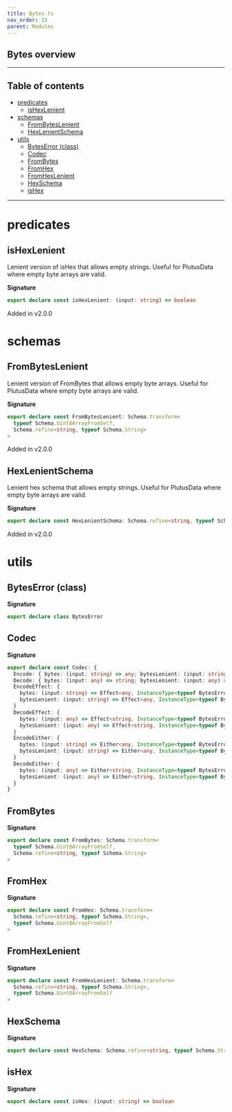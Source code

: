```yaml
---
title: Bytes.ts
nav_order: 15
parent: Modules
---
```


## Bytes overview

---

<h2 className="text-delta">Table of contents</h2>

- [predicates](#predicates)
  - [isHexLenient](#ishexlenient)
- [schemas](#schemas)
  - [FromBytesLenient](#frombyteslenient)
  - [HexLenientSchema](#hexlenientschema)
- [utils](#utils)
  - [BytesError (class)](#byteserror-class)
  - [Codec](#codec)
  - [FromBytes](#frombytes)
  - [FromHex](#fromhex)
  - [FromHexLenient](#fromhexlenient)
  - [HexSchema](#hexschema)
  - [isHex](#ishex)

---

# predicates

## isHexLenient

Lenient version of isHex that allows empty strings.
Useful for PlutusData where empty byte arrays are valid.

**Signature**

```ts
export declare const isHexLenient: (input: string) => boolean
```

Added in v2.0.0

# schemas

## FromBytesLenient

Lenient version of FromBytes that allows empty byte arrays.
Useful for PlutusData where empty byte arrays are valid.

**Signature**

```ts
export declare const FromBytesLenient: Schema.transform<
  typeof Schema.Uint8ArrayFromSelf,
  Schema.refine<string, typeof Schema.String>
>
```

Added in v2.0.0

## HexLenientSchema

Lenient hex schema that allows empty strings.
Useful for PlutusData where empty byte arrays are valid.

**Signature**

```ts
export declare const HexLenientSchema: Schema.refine<string, typeof Schema.String>
```

Added in v2.0.0

# utils

## BytesError (class)

**Signature**

```ts
export declare class BytesError
```

## Codec

**Signature**

```ts
export declare const Codec: {
  Encode: { bytes: (input: string) => any; bytesLenient: (input: string) => any }
  Decode: { bytes: (input: any) => string; bytesLenient: (input: any) => string }
  EncodeEffect: {
    bytes: (input: string) => Effect<any, InstanceType<typeof BytesError>>
    bytesLenient: (input: string) => Effect<any, InstanceType<typeof BytesError>>
  }
  DecodeEffect: {
    bytes: (input: any) => Effect<string, InstanceType<typeof BytesError>>
    bytesLenient: (input: any) => Effect<string, InstanceType<typeof BytesError>>
  }
  EncodeEither: {
    bytes: (input: string) => Either<any, InstanceType<typeof BytesError>>
    bytesLenient: (input: string) => Either<any, InstanceType<typeof BytesError>>
  }
  DecodeEither: {
    bytes: (input: any) => Either<string, InstanceType<typeof BytesError>>
    bytesLenient: (input: any) => Either<string, InstanceType<typeof BytesError>>
  }
}
```

## FromBytes

**Signature**

```ts
export declare const FromBytes: Schema.transform<
  typeof Schema.Uint8ArrayFromSelf,
  Schema.refine<string, typeof Schema.String>
>
```

## FromHex

**Signature**

```ts
export declare const FromHex: Schema.transform<
  Schema.refine<string, typeof Schema.String>,
  typeof Schema.Uint8ArrayFromSelf
>
```

## FromHexLenient

**Signature**

```ts
export declare const FromHexLenient: Schema.transform<
  Schema.refine<string, typeof Schema.String>,
  typeof Schema.Uint8ArrayFromSelf
>
```

## HexSchema

**Signature**

```ts
export declare const HexSchema: Schema.refine<string, typeof Schema.String>
```

## isHex

**Signature**

```ts
export declare const isHex: (input: string) => boolean
```
